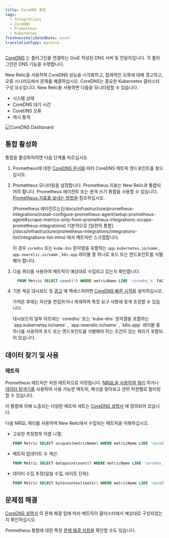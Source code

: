 ```yaml
---
title: CoreDNS 통합
tags:
  - Integrations
  - CoreDNS
  - Prometheus
  - Kubernetes
freshnessValidatedDate: never
translationType: machine
---
```



[CoreDNS](https://coredns.io/) 는 플러그인을 연결하는 Go로 작성된 DNS 서버 및 전달자입니다. 각 플러그인은 DNS 기능을 수행합니다.

New Relic을 사용하여 CoreDNS 성능을 시각화하고, 잠재적인 오류에 대해 경고하고, 오류 시나리오에서 문제를 해결하십시오. CoreDNS는 중요한 Kubernetes 클러스터 구성 요소입니다. New Relic을 사용하면 다음을 모니터링할 수 있습니다.

* 시스템 상태
* CoreDNS 대기 시간
* CoreDNS 오류
* 캐시 통계

<img
  title="CoreDNS Dashboard"
  alt="CoreDNS Dashboard"
  src={kubernetesCoreDnsDashboard}
/>

## 통합 활성화

통합을 활성화하려면 다음 단계를 따르십시오.

1. Prometheus에 대한 [CoreDNS 문서를](https://coredns.io/plugins/kubernetes/#metrics) 따라 CoreDNS 메트릭 엔드포인트를 찾으십시오.

2. Prometheus 모니터링을 설정합니다. Prometheus 지표는 New Relic과 통합되어야 합니다. Prometheus 에이전트 또는 원격 쓰기 통합을 사용할 수 있습니다. [Prometheus 지표를 보내는 방법을](/docs/infrastructure/prometheus-integrations/get-started/send-prometheus-metric-data-new-relic/) 참조하십시오.

   <Callout variant="important">
     [Prometheus 에이전트는](/docs/infrastructure/prometheus-integrations/install-configure-prometheus-agent/setup-prometheus-agent#scrape-metrics-only-from-prometheus-integrations-scrape-prometheus-integrations) 기본적으로 [일련의 통합](/docs/infrastructure/prometheus-integrations/integrations-list/integrations-list-intro) 에서 메트릭만 스크랩합니다.

     이 경우 `coredns` 또는 `kube-dns` 문자열을 포함하는 `app.kubernetes.io/name` , `app.newrelic.io/name` , `k8s-app` 레이블 중 하나로 포드 또는 엔드포인트를 식별해야 합니다.
   </Callout>

3. 다음 쿼리를 사용하여 메트릭이 예상대로 수집되고 있는지 확인합니다.

   ```sql
     FROM Metric SELECT count(*) WHERE metricName LIKE 'coredns_%' FACET metricName LIMIT MAX
   ```

4. 기본 제공 대시보드 및 [경고](/docs/alerts-applied-intelligence/new-relic-alerts/learn-alerts/introduction-alerts/) 에 액세스하려면 [CoreDNS 빠른 시작을](https://newrelic.com/instant-observability/CoreDNS) 설치하십시오.

   가져온 후에는 자산을 편집하거나 복제하여 특정 요구 사항에 맞게 조정할 수 있습니다.

   <Callout variant="important">
     대시보드의 일부 차트에는 `coredns` 또는 `kube-dns` 문자열을 포함하는 `app.kubernetes.io/name` , `app.newrelic.io/name` , `k8s-app` 레이블 중 하나를 사용하여 포드 또는 엔드포인트를 식별해야 하는 조건이 있는 쿼리가 포함되어 있습니다.
   </Callout>

## 데이터 찾기 및 사용

### 메트릭

Prometheus 메트릭은 차원 메트릭으로 저장됩니다. [NRQL을 사용하여 쿼리](/docs/telemetry-data-platform/get-data/apis/query-metric-data-type/) 하거나 [데이터 탐색기를](/docs/query-your-data/explore-query-data/browse-data/introduction-data-explorer/) 사용하여 사용 가능한 메트릭, 패싯을 찾아보고 관련 차원별로 필터링할 수 있습니다.

이 통합에 의해 노출되는 다양한 메트릭 세트는 [CoreDNS 설명서](https://coredns.io/plugins/metrics/) 에 정의되어 있습니다.

다음 NRQL 쿼리를 사용하여 New Relic에서 수집되는 메트릭을 이해하십시오.

* 고유한 측정항목 이름 나열:

  ```sql
  FROM Metric SELECT uniques(metricName) WHERE metricName LIKE 'coredns_%'  LIMIT MAX
  ```

* 메트릭 업데이트 수 계산:

  ```sql
  FROM Metric SELECT datapointcount() WHERE metricName LIKE 'coredns_%'  LIMIT MAX
  ```

* 데이터 수집 추정(일일 수집, 바이트 단위):

  ```sql
  FROM Metric SELECT bytecountestimate() WHERE metricName LIKE 'coredns_%' SINCE 1 day ago
  ```

## 문제점 해결

[CoreDNS 설명서](https://coredns.io/plugins/kubernetes/) 의 문제 해결 팁에 따라 메트릭이 클러스터에서 예상대로 구성되었는지 확인하십시오.

Prometheus 통합에 대한 특정 [문제 해결 지침을](/docs/infrastructure/prometheus-integrations/troubleshooting/no-data-appears-prometheus-integration) 확인할 수도 있습니다.